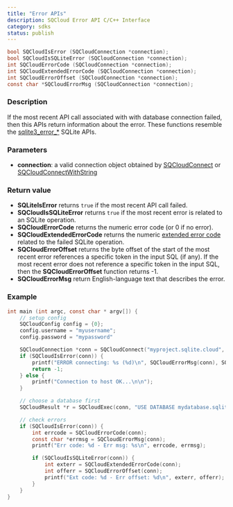 ```yaml
---
title: "Error APIs"
description: SQCloud Error API C/C++ Interface
category: sdks
status: publish
---
```


```c
bool SQCloudIsError (SQCloudConnection *connection);
bool SQCloudIsSQLiteError (SQCloudConnection *connection);
int SQCloudErrorCode (SQCloudConnection *connection);
int SQCloudExtendedErrorCode (SQCloudConnection *connection);
int SQCloudErrorOffset (SQCloudConnection *connection);
const char *SQCloudErrorMsg (SQCloudConnection *connection);
```

### Description
If the most recent API call associated with with database connection failed, then this APIs return information about the error.
These functions resemble the [sqlite3_error_*](https://www.sqlite.org/c3ref/errcode.html) SQLite APIs. 


### Parameters
* **connection**: a valid connection object obtained by [SQCloudConnect](/docs/sdk/c/sqcloudconnect) or [SQCloudConnectWithString](/docs/sdk/c/sqcloudconnectwithstring)

### Return value
* **SQLiteIsError** returns `true` if the most recent API call failed.
* **SQCloudIsSQLiteError** returns `true` if the most recent error is related to an SQLite operation.
* **SQCloudErrorCode** returns the numeric error code (or 0 if no error).
* **SQCloudExtendedErrorCode** returns the numeric [extended error code](https://www.sqlite.org/rescode.html#extrc) related to the failed SQLite operation.
* **SQCloudErrorOffset** returns the byte offset of the start of the most recent error references a specific token in the input SQL (if any). If the most recent error does not reference a specific token in the input SQL, then the **SQCloudErrorOffset** function returns -1.
* **SQCloudErrorMsg** return English-language text that describes the error.

### Example
```c
int main (int argc, const char * argv[]) {
    // setup config
    SQCloudConfig config = {0};
    config.username = "myusername";
    config.password = "mypassword"

    SQCloudConnection *conn = SQCloudConnect("myproject.sqlite.cloud", SQCLOUD_DEFAULT_PORT, &config);
    if (SQCloudIsError(conn)) {
        printf("ERROR connecting: %s (%d)\n", SQCloudErrorMsg(conn), SQCloudErrorCode(conn));
        return -1;
    } else {
        printf("Connection to host OK...\n\n");
    }

    // choose a database first
    SQCloudResult *r = SQCloudExec(conn, "USE DATABASE mydatabase.sqlite;");

    // check errors
    if (SQCloudIsError(conn)) {
        int errcode = SQCloudErrorCode(conn);
        const char *errmsg = SQCloudErrorMsg(conn);
        printf("Err code: %d - Err msg: %s\n", errcode, errmsg);

        if (SQCloudIsSQLiteError(conn)) {
            int exterr = SQCloudExtendedErrorCode(conn);
            int offerr = SQCloudErrorOffset(conn);
            printf("Ext code: %d - Err offset: %d\n", exterr, offerr);
        }
    }
}
```